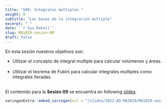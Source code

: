 ```yaml
---
title: "S09: Integrales multiples."
weight: 9
subtitle: "Las bases de la integración multiple"
excerpt: " "
date: '`r Sys.Date()`'
slug: MA1029-sesion-09
draft: false
---
```


En esta sesión nuestros objetivos son:

 * Utilizar el concepto de integral multiple para calcular volúmenes y áreas. <br/><br/>
 * Utilizar el teorema de Fubini para calcular integrales multiples como integrales iteradas. <br/><br/>

El contenido para la **Sesión 09** se encuentra en following [slides](/slides/2022-AD-MA1029/MA1029-sesion-09).

```r
xaringanExtra::embed_xaringan(url = "/slides/2022-AD-MA1029/MA1029-sesion-09", ratio = "4:3")
```
